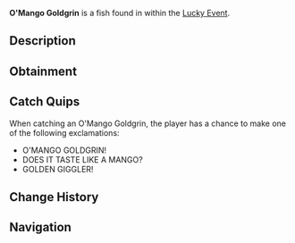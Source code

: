 {{FishInfobox
|image          = O'Mango Goldgrin.png
|rarity         = Limited
|sea            = First Sea
|location       = [[Lucky Event]]
|sublocation    = 
|sources        = Fishing Rod
|radar_location = 
|prog_speed     = -50
|xp             = 1700
|weather        = Rain
|time           = 
|season         = Spring
|bait           = Lucky
|base_weight    = 240
|base_value     = 4500
|weight_range   = 160
|base_chance    = 5
|base_resil     = 25
}}
'''O'Mango Goldgrin''' is a {{Rarity|Limited}} fish found in within the [[Lucky Event]].

== Description ==
{{Description|An orange fish sporting circular glasses, it grins through warm waters with a St. Patrick's golden glow!|Bestiary Entry}}

== Obtainment ==
{{Description|Appears randomly in Lucky Event pools, lured by a rainbow glow.|Bestiary Hint}}
{{Fish Availability|
Lucky Event/O'Mango Goldgrin
|top_rods      = 
Leviathan's Fang Rod\23101.73\53901.11;
Free Spirit Rod\21215.97\53989.88;
Trident Rod\19165.34\48783.67;
Great Rod of Oscar\19093.63\35816.24;
Azure Of Lagoon\18465.79\40476.32;
Resourceful Rod\14158.04\28691.35;
Destiny Rod\14308.82\27972.4;
No-Life Rod\17574.5\38383.14;
Adventurer's Rod\13098.4\33837.52;
Plastic Rod\8732.54\23932.75;
Fischer's Rod\8690.2\23834.05;
Astralhook Rod\18154.75\35729.99;
Ethereal Prism Rod\18138.8\35881.31;
Seraphic Rod\17690.33\36281.44;
Challenger's Rod\16827.62\35415.91;
Rod Of The Forgotten Fang\16527.38\34922.62;
Blazebringer Rod\15152.18\33464.54;
Rod Of The Depths\14467.9\30598.76;
Rod Of The Exalted One\14384.25\29774.07;
Zeus Rod\14170.93\31255.97;
Verdant Shear Rod\14054.83\31680.73;
Depthseeker Rod\13203.68\30030.43;
Avalanche Rod\11610.98\26363.16;
Volcanic Rod\11102.34\24708.28;
Steady Rod\4239\10066.12
|recommended   = Trident Rod
}}

== Catch Quips ==
When catching an O'Mango Goldgrin, the player has a chance to make one of the following exclamations:
* O'MANGO GOLDGRIN!
* DOES IT TASTE LIKE A MANGO?
* GOLDEN GIGGLER!

== Change History ==
{{Change History|{{subst:Current Version}}}}

== Navigation ==
{{Fish Navbox|Lucky Event}}
